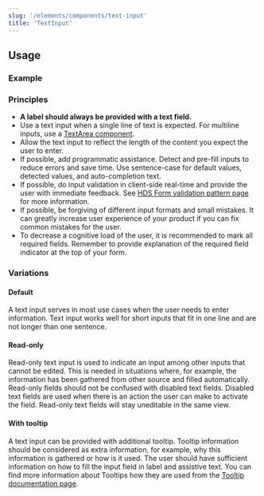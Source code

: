 ```yaml
---
slug: '/elements/components/text-input'
title: 'TextInput'
---
```




## Usage

### Example
<PlaygroundPreview>
  <TextInput
    id="input"
    label="Label"
    placeholder="Placeholder"
    helperText="Assistive text"
    required
    style={{ maxWidth: '320px' }}
  />
</PlaygroundPreview>

### Principles
- **A label should always be provided with a text field.**
- Use a text input when a single line of text is expected. For multiline inputs, use a [TextArea component](/elements/components/text-area).
- Allow the text input to reflect the length of the content you expect the user to enter.
- If possible, add programmatic assistance. Detect and pre-fill inputs to reduce errors and save time. Use sentence-case for default values, detected values, and auto-completion text.
- If possible, do input validation in client-side real-time and provide the user with immediate feedback. See [HDS Form validation pattern page](/patterns/form-validation) for more information.
- If possible, be forgiving of different input formats and small mistakes. It can greatly increase user experience of your product if you can fix common mistakes for the user.
- To decrease a cognitive load of the user, it is recommended to mark all required fields. Remember to provide explanation of the required field indicator at the top of your form.

### Variations

#### Default
A text input serves in most use cases when the user needs to enter information. Text input works well for short inputs that fit in one line and are not longer than one sentence.

<PlaygroundPreview>
  <TextInput
    id="input"
    label="Label"
    placeholder="Placeholder"
    helperText="Assistive text"
    required
    style={{ maxWidth: '320px' }}
  />
</PlaygroundPreview>

#### Read-only
Read-only text input is used to indicate an input among other inputs that cannot be edited. This is needed in situations where, for example, the information has been gathered from other source and filled automatically. Read-only fields should not be confused with disabled text fields. Disabled text fields are used when there is an action the user can make to activate the field. Read-only text fields will stay uneditable in the same view.

<PlaygroundPreview>
  <TextInput
    label="Label"
    defaultValue="Read-only value"  
    helperText="Assistive text"
    readOnly
    style={{ maxWidth: '320px' }}
  />
</PlaygroundPreview>

#### With tooltip
A text input can be provided with additional tooltip. Tooltip information should be considered as extra information, for example, why this information is gathered or how is it used. The user should have sufficient information on how to fill the input field in label and assistive text. You can find more information about Tooltips how they are used from the [Tooltip documentation page](/elements/components/tooltip).

<PlaygroundPreview>
  <TextInput
    id="input-tooltip"
    label="Label"
    placeholder="Placeholder"
    tooltipLabel="Tooltip label"
    tooltipButtonLabel="Tooltip button label"
    tooltipText="Tooltips contain &quot;nice to have&quot; information. Default Tooltip contents should not be longer than two to three sentences. For longer descriptions, provide a link to a separate page."
    style={{ maxWidth: '320px' }}
  />
</PlaygroundPreview>
